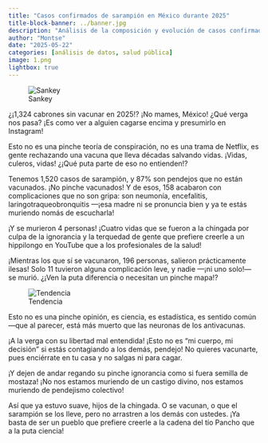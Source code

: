 ```yaml
---
title: "Casos confirmados de sarampión en México durante 2025"
title-block-banner: ../banner.jpg
description: "Análisis de la composición y evolución de casos confirmados de sarampión."
author: "Montse"
date: "2025-05-22"
categories: [análisis de datos, salud pública]
image: 1.png
lightbox: true
---
```


![Sankey](1.png){group="my-gallery"}

¿¡1,324 cabrones sin vacunar en 2025!? ¡No mames, México! ¿Qué verga nos pasa? ¡Es como ver a alguien cagarse encima y presumirlo en Instagram!

Esto no es una pinche teoría de conspiración, no es una trama de Netflix, es gente rechazando una vacuna que lleva décadas salvando vidas. ¡Vidas, culeros, vidas! ¿¡Qué puta parte de eso no entienden!?

Tenemos 1,520 casos de sarampión, y 87% son pendejos que no están vacunados. ¡No pinche vacunados! Y de esos, 158 acabaron con complicaciones que no son gripa: son neumonía, encefalitis, laringotraqueobronquitis —¡esa madre ni se pronuncia bien y ya te estás muriendo nomás de escucharla!

¡Y se murieron 4 personas! ¡Cuatro vidas que se fueron a la chingada por culpa de la ignorancia y la terquedad de gente que prefiere creerle a un hippilongo en YouTube que a los profesionales de la salud!

¡Mientras los que sí se vacunaron, 196 personas, salieron prácticamente ilesas! Solo 11 tuvieron alguna complicación leve, y nadie —¡ni uno solo!— se murió. ¿¡Ven la puta diferencia o necesitan un pinche mapa!?

![Tendencia](2.png){group="my-gallery"}

Esto no es una pinche opinión, es ciencia, es estadística, es sentido común —que al parecer, está más muerto que las neuronas de los antivacunas.

¡A la verga con su libertad mal entendida! ¡Esto no es "mi cuerpo, mi decisión" si estás contagiando a los demás, pendejo! No quieres vacunarte, pues enciérrate en tu casa y no salgas ni para cagar.

¡Y dejen de andar regando su pinche ignorancia como si fuera semilla de mostaza! ¡No nos estamos muriendo de un castigo divino, nos estamos muriendo de pendejismo colectivo!

Así que ya estuvo suave, hijos de la chingada. O se vacunan, o que el sarampión se los lleve, pero no arrastren a los demás con ustedes. ¡Ya basta de ser un pueblo que prefiere creerle a la cadena del tío Pancho que a la puta ciencia!